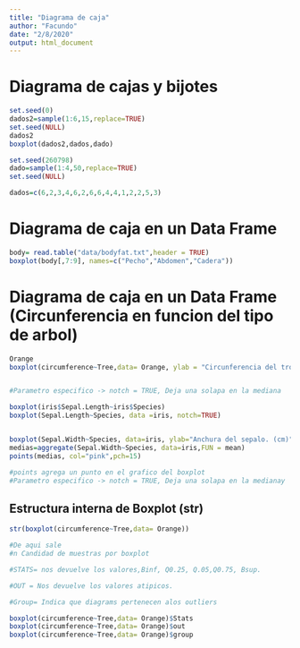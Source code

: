 ```yaml
---
title: "Diagrama de caja"
author: "Facundo"
date: "2/8/2020"
output: html_document
---
```


# Diagrama de cajas y bijotes

```r
set.seed(0)
dados2=sample(1:6,15,replace=TRUE)
set.seed(NULL)
dados2
boxplot(dados2,dados,dado)

set.seed(260798)
dado=sample(1:4,50,replace=TRUE)
set.seed(NULL)

dados=c(6,2,3,4,6,2,6,6,4,4,1,2,2,5,3)
```

# Diagrama de caja en un Data Frame

```r
body= read.table("data/bodyfat.txt",header = TRUE)
boxplot(body[,7:9], names=c("Pecho","Abdomen","Cadera"))
```
# Diagrama de caja en un Data Frame (Circunferencia en funcion del tipo de arbol)

```r
Orange
boxplot(circumference~Tree,data= Orange, ylab = "Circunferencia del tronco (mm)", main= "Boxplot de los naranjos en funcion del tipod e arbol", col="red")


#Parametro especifico -> notch = TRUE, Deja una solapa en la mediana
```

```r
boxplot(iris$Sepal.Length~iris$Species)
boxplot(Sepal.Length~Species, data =iris, notch=TRUE)


boxplot(Sepal.Width~Species, data=iris, ylab="Anchura del sepalo. (cm)")
medias=aggregate(Sepal.Width~Species, data=iris,FUN = mean)
points(medias, col="pink",pch=15)

#points agrega un punto en el grafico del boxplot
#Parametro especifico -> notch = TRUE, Deja una solapa en la medianay
```

## Estructura interna de Boxplot (str)

```r
str(boxplot(circumference~Tree,data= Orange))

#De aqui sale 
#n Candidad de muestras por boxplot

#STATS= nos devuelve los valores,Binf, Q0.25, Q.05,Q0.75, Bsup.

#OUT = Nos devuelve los valores atipicos.

#Group= Indica que diagrams pertenecen alos outliers
```

```r
boxplot(circumference~Tree,data= Orange)$Stats
boxplot(circumference~Tree,data= Orange)$out
boxplot(circumference~Tree,data= Orange)$group
```




